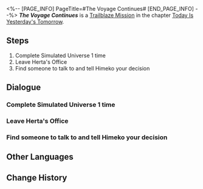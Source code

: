 <%-- [PAGE_INFO]
PageTitle=#The Voyage Continues#
[END_PAGE_INFO] --%>
{{Stub|Dialogue.}}
{{Mission Infobox
|id            = 1000402
|title         = 
|image         = Mission The Voyage Continues.png{{subst:void|<!--$UPLOAD:<<SpriteOutput/Chronicle/1000402.png>-<Mission The Voyage Continues.png>-<Fate's Atlas Images>>-->}}
|type          = Trailblaze
|event_name    = 
|chapter       = Today Is Yesterday's Tomorrow
|requirements  = [[Trailblaze Mission]] ''[[Lingering Shadows]]'' completed
|summary       = Upon opening your eyes, you realize that you are still in the space station.<br />"When you have a chance to make a choice, make one that you know you won't regret."<br />You haven't made up your mind yet, or could it be that you have. However, you're just not sure if anyone else shares your point of view...<br />It's alright. You can hide it deep in your heart and listen to what others think...<br />Is it possible that you all think the same?
|characters    = Trailblazer
|startLocation = [[Herta Space Station]] - [[Master Control Zone]]
|world         = Herta Space Station
|area          = Master Control Zone
|prev          = Lingering Shadows
|next          = Drifting Between the Stars
|rewards       = Trailblaze EXP*200; Travel Encounters*4; Credit*10,000
}}
'''''The Voyage Continues''''' is a [[Trailblaze Mission]] in the chapter [[Today Is Yesterday's Tomorrow]].

==Steps==
# Complete Simulated Universe 1 time
# Leave Herta's Office
# Find someone to talk to and tell Himeko your decision

<!--
==Gameplay Notes==

--><!--
==Trial Character==

-->
==Dialogue==
{{Stub Dialogue}}

===Complete Simulated Universe 1 time===
{{Mission Description|type=trailblaze|location=Master Control Zone|So, there's more than one Herta... It makes sense now that you think about it. This Herta wants you to head to her office.<br />Looks like Herta developed a Simulated Universe together with a few other members of the Genius Society to explore the truth of the universe.<br />Let's give it a try.}}
{{Dialogue Start}}
:{{tx}}
{{Dialogue End}}

===Leave Herta's Office===
{{Mission Description|type=trailblaze|location=Master Control Zone|update|These words resurface in your mind once more. "When you have a chance to make a choice, make one that you know you won't regret."<br />You haven't made up your mind yet, or could it be that you have. However, you're just not sure if anyone else shares your point of view...<br />It's alright. You can hide it deep in your heart and listen to what others think...<br />Is it possible that you all think the same?}}
{{Dialogue Start}}
:{{tx}}
{{Dialogue End}}

===Find someone to talk to and tell Himeko your decision===
{{Dialogue Start}}
:{{tx}}
{{Dialogue End}}

==Other Languages==
{{Other Languages
|en   = The Voyage Continues
|zhs  = 旅途正在继续
|zht  = 旅途正在繼續
|ja   = 旅は続く
|ko   = 계속되는 여정
|es   = La travesía continúa
|fr   = Le voyage continue
|ru   = Путешествие продолжается
|th   = การเดินทางกำลังดำเนินต่อไป
|vi   = Hành Trình Đang Tiếp Diễn
|de   = Die Reise geht weiter
|id   = Perjalanan Sedang Berlanjut
|pt   = A Viagem Continua
}}

==Change History==
{{Change History|1.0}}

